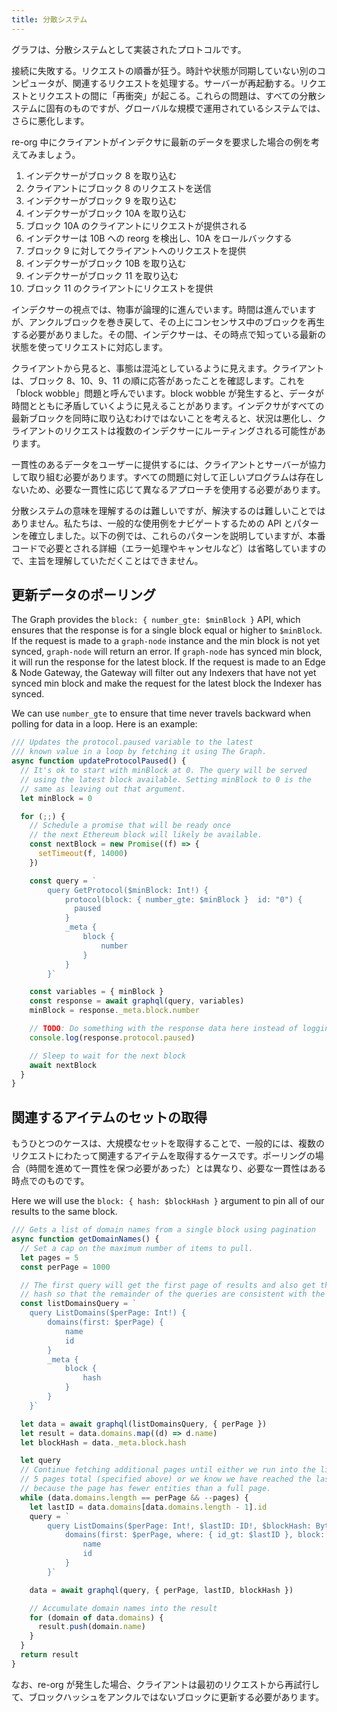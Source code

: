 ```yaml
---
title: 分散システム
---
```


グラフは、分散システムとして実装されたプロトコルです。

接続に失敗する。リクエストの順番が狂う。時計や状態が同期していない別のコンピュータが、関連するリクエストを処理する。サーバーが再起動する。リクエストとリクエストの間に「再衝突」が起こる。これらの問題は、すべての分散システムに固有のものですが、グローバルな規模で運用されているシステムでは、さらに悪化します。

re-org 中にクライアントがインデクサに最新のデータを要求した場合の例を考えてみましょう。

1. インデクサーがブロック 8 を取り込む
2. クライアントにブロック 8 のリクエストを送信
3. インデクサーがブロック 9 を取り込む
4. インデクサーがブロック 10A を取り込む
5. ブロック 10A のクライアントにリクエストが提供される
6. インデクサーは 10B への reorg を検出し、10A をロールバックする
7. ブロック 9 に対してクライアントへのリクエストを提供
8. インデクサーがブロック 10B を取り込む
9. インデクサーがブロック 11 を取り込む
10. ブロック 11 のクライアントにリクエストを提供

インデクサーの視点では、物事が論理的に進んでいます。時間は進んでいますが、アンクルブロックを巻き戻して、その上にコンセンサス中のブロックを再生する必要がありました。その間、インデクサーは、その時点で知っている最新の状態を使ってリクエストに対応します。

クライアントから見ると、事態は混沌としているように見えます。クライアントは、ブロック 8、10、9、11 の順に応答があったことを確認します。これを「block wobble」問題と呼んでいます。block wobble が発生すると、データが時間とともに矛盾していくように見えることがあります。インデクサがすべての最新ブロックを同時に取り込むわけではないことを考えると、状況は悪化し、クライアントのリクエストは複数のインデクサーにルーティングされる可能性があります。

一貫性のあるデータをユーザーに提供するには、クライアントとサーバーが協力して取り組む必要があります。すべての問題に対して正しいプログラムは存在しないため、必要な一貫性に応じて異なるアプローチを使用する必要があります。

分散システムの意味を理解するのは難しいですが、解決するのは難しいことではありません。私たちは、一般的な使用例をナビゲートするための API とパターンを確立しました。以下の例では、これらのパターンを説明していますが、本番コードで必要とされる詳細（エラー処理やキャンセルなど）は省略していますので、主旨を理解していただくことはできません。

## 更新データのポーリング

The Graph provides the `block: { number_gte: $minBlock }` API, which ensures that the response is for a single block equal or higher to `$minBlock`. If the request is made to a `graph-node` instance and the min block is not yet synced, `graph-node` will return an error. If `graph-node` has synced min block, it will run the response for the latest block. If the request is made to an Edge & Node Gateway, the Gateway will filter out any Indexers that have not yet synced min block and make the request for the latest block the Indexer has synced.

We can use `number_gte` to ensure that time never travels backward when polling for data in a loop. Here is an example:

```javascript
/// Updates the protocol.paused variable to the latest
/// known value in a loop by fetching it using The Graph.
async function updateProtocolPaused() {
  // It's ok to start with minBlock at 0. The query will be served
  // using the latest block available. Setting minBlock to 0 is the
  // same as leaving out that argument.
  let minBlock = 0

  for (;;) {
    // Schedule a promise that will be ready once
    // the next Ethereum block will likely be available.
    const nextBlock = new Promise((f) => {
      setTimeout(f, 14000)
    })

    const query = `
        query GetProtocol($minBlock: Int!) {
            protocol(block: { number_gte: $minBlock }  id: "0") {
              paused
            }
            _meta {
                block {
                    number
                }
            }
        }`

    const variables = { minBlock }
    const response = await graphql(query, variables)
    minBlock = response._meta.block.number

    // TODO: Do something with the response data here instead of logging it.
    console.log(response.protocol.paused)

    // Sleep to wait for the next block
    await nextBlock
  }
}
```

## 関連するアイテムのセットの取得

もうひとつのケースは、大規模なセットを取得することで、一般的には、複数のリクエストにわたって関連するアイテムを取得するケースです。ポーリングの場合（時間を進めて一貫性を保つ必要があった）とは異なり、必要な一貫性はある時点でのものです。

Here we will use the `block: { hash: $blockHash }` argument to pin all of our results to the same block.

```javascript
/// Gets a list of domain names from a single block using pagination
async function getDomainNames() {
  // Set a cap on the maximum number of items to pull.
  let pages = 5
  const perPage = 1000

  // The first query will get the first page of results and also get the block
  // hash so that the remainder of the queries are consistent with the first.
  const listDomainsQuery = `
    query ListDomains($perPage: Int!) {
        domains(first: $perPage) {
            name
            id
        }
        _meta {
            block {
                hash
            }
        }
    }`

  let data = await graphql(listDomainsQuery, { perPage })
  let result = data.domains.map((d) => d.name)
  let blockHash = data._meta.block.hash

  let query
  // Continue fetching additional pages until either we run into the limit of
  // 5 pages total (specified above) or we know we have reached the last page
  // because the page has fewer entities than a full page.
  while (data.domains.length == perPage && --pages) {
    let lastID = data.domains[data.domains.length - 1].id
    query = `
        query ListDomains($perPage: Int!, $lastID: ID!, $blockHash: Bytes!) {
            domains(first: $perPage, where: { id_gt: $lastID }, block: { hash: $blockHash }) {
                name
                id
            }
        }`

    data = await graphql(query, { perPage, lastID, blockHash })

    // Accumulate domain names into the result
    for (domain of data.domains) {
      result.push(domain.name)
    }
  }
  return result
}
```

なお、re-org が発生した場合、クライアントは最初のリクエストから再試行して、ブロックハッシュをアンクルではないブロックに更新する必要があります。
